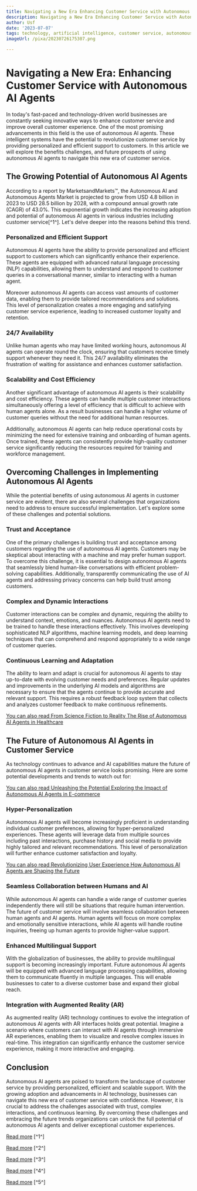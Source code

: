 ```yaml
---
title: Navigating a New Era Enhancing Customer Service with Autonomous AI Agents
description: Navigating a New Era Enhancing Customer Service with Autonomous AI Agents
author: Usf
date: '2023-07-07'
tags: technology, artificial intelligence, customer service, autonomous agents, automation
imageUrl: /pixa/20230726175307.png

---
```

#  Navigating a New Era: Enhancing Customer Service with Autonomous AI Agents

In today's fast-paced and technology-driven world businesses are  constantly seeking  innovative ways to enhance customer service and improve overall customer experience. One of the most promising advancements  in this field is the use of  autonomous AI agents. These intelligent systems  have the potential to revolutionize customer service by providing personalized  and efficient support to customers. In this article we will explore the benefits challenges, and future prospects of  using autonomous AI agents to navigate this  new era of customer service.

## The Growing  Potential of Autonomous AI Agents

According to a report by MarketsandMarkets™,  the Autonomous AI and Autonomous Agents Market is projected  to grow from USD 4.8 billion in 2023 to USD 28.5 billion by 2028, with a compound annual growth rate (CAGR) of 43.0%. This exponential growth indicates the increasing adoption and potential of autonomous AI agents in various  industries including customer service[^1^]. Let's delve deeper into  the reasons behind this trend.

### Personalized and Efficient Support

Autonomous  AI agents have  the ability to provide personalized and  efficient  support  to  customers which can significantly enhance their experience. These agents are equipped with advanced natural language  processing (NLP) capabilities, allowing them to understand and respond to customer queries in a conversational manner, similar to interacting with a  human agent.

Moreover autonomous AI agents can access vast amounts of  customer data, enabling them  to provide tailored  recommendations and solutions. This level of personalization  creates a more engaging  and  satisfying customer service experience, leading to increased customer loyalty and retention.

### 24/7 Availability

Unlike human agents who may have limited working hours, autonomous AI agents  can operate round the clock, ensuring that  customers  receive timely  support whenever they need it. This 24/7 availability eliminates the frustration of waiting for assistance and enhances customer satisfaction.

### Scalability and Cost Efficiency

Another significant advantage of autonomous AI agents is their scalability and cost efficiency. These agents can handle multiple customer interactions simultaneously offering a  level of efficiency  that is difficult to achieve with human agents alone. As a result businesses can handle a higher volume of customer  queries without the need  for additional human resources.

Additionally, autonomous AI agents  can help reduce operational costs by minimizing the need for extensive training and onboarding of human agents. Once  trained, these agents can consistently provide high-quality customer service significantly reducing the resources required for training and  workforce management.

## Overcoming Challenges in Implementing Autonomous AI Agents

While the potential  benefits of using  autonomous AI agents in  customer service are evident, there  are also several challenges that organizations need to address to ensure successful implementation. Let's explore some of these challenges and potential solutions.

### Trust and Acceptance

One of the primary challenges is building trust and  acceptance among customers regarding the use of autonomous AI agents. Customers may be skeptical about interacting with a machine and may prefer  human support. To overcome this challenge,  it is  essential to  design autonomous AI agents that seamlessly blend human-like conversations  with efficient problem-solving capabilities. Additionally, transparently communicating the use of AI agents and addressing privacy concerns can help build trust among  customers.

### Complex and Dynamic Interactions

Customer interactions can be complex  and dynamic, requiring the ability  to understand context, emotions, and nuances. Autonomous AI  agents  need to be  trained to handle  these  interactions effectively. This involves  developing sophisticated NLP algorithms, machine learning models, and deep learning techniques that can comprehend and respond appropriately to a wide range of customer queries.

###  Continuous Learning and Adaptation

The ability to learn and adapt is crucial  for autonomous AI agents to stay up-to-date  with evolving customer needs and preferences. Regular updates and improvements in the underlying AI models and algorithms are necessary to ensure that the agents  continue to provide  accurate and  relevant support. This requires a robust feedback loop system that collects and analyzes customer feedback to  make continuous refinements.

[You can also read From Science Fiction to Reality The Rise of  Autonomous AI Agents  in Healthcare](From%20Science%20Fiction%20to%20Reality%20The%20Rise%20of%20Autonomous%20AI%20Agents%20in%20Healthcare)


## The Future of Autonomous AI Agents in Customer Service

As technology continues to advance and  AI capabilities mature the  future of autonomous AI agents in  customer service looks promising. Here are some  potential developments and trends to watch out for:

[You can also read Unleashing the Potential Exploring the Impact of Autonomous AI Agents in E-commerce](Unleashing%20the%20Potential%20Exploring%20the%20Impact%20of%20Autonomous%20AI%20Agents%20in%20E-commerce)


### Hyper-Personalization

Autonomous AI  agents will become increasingly proficient in understanding individual customer preferences, allowing for hyper-personalized experiences. These agents will leverage data from multiple sources including  past interactions, purchase history and social media to provide highly tailored and relevant recommendations. This level of personalization will further enhance customer satisfaction  and loyalty.

[You can also read Revolutionizing User Experience  How Autonomous AI  Agents are Shaping the Future](Revolutionizing%20User%20Experience%20How%20Autonomous%20AI%20Agents%20are%20Shaping%20the%20Future)


### Seamless Collaboration  between Humans and AI

While autonomous AI agents can handle a wide range of  customer queries independently  there will still be situations that require human intervention. The future of customer service will involve  seamless collaboration between human  agents and AI agents. Human agents will focus on  more complex and emotionally sensitive interactions, while AI  agents will handle  routine inquiries, freeing up human agents  to provide higher-value support.

### Enhanced Multilingual Support

With the globalization of businesses, the ability to provide  multilingual support is becoming increasingly important. Future autonomous AI agents will be equipped with advanced language  processing capabilities, allowing them to communicate fluently in multiple languages. This will enable businesses to cater to a diverse  customer base and expand their global reach.

### Integration  with Augmented Reality (AR)

As augmented reality (AR) technology continues to evolve the integration of autonomous AI agents  with AR interfaces holds  great potential. Imagine a scenario where  customers can interact with AI agents through immersive  AR experiences, enabling them to visualize  and resolve complex issues in real-time. This integration can significantly enhance the customer service experience, making it more interactive and engaging.

## Conclusion

Autonomous  AI agents are poised to transform the landscape of customer service  by providing  personalized, efficient and scalable support. With the growing adoption and advancements in AI technology, businesses can navigate this new era of  customer service  with confidence.  However, it is crucial to address the challenges associated with trust, complex interactions, and continuous learning. By overcoming these  challenges  and embracing the future trends organizations can unlock the full potential of autonomous AI agents and deliver exceptional customer experiences.

[Read more](https://www.prnewswire.com/news-releases/autonomous-ai-and-autonomous-agents-market-worth-28-5-billion-by-2028---exclusive-report-by-marketsandmarkets-301854064.html) [^1^]

[Read more](https://www.cbsnews.com/news/generative-ai-customer-support-agent-productivity/) [^2^]

[Read more](https://www.mckinsey.com/capabilities/mckinsey-digital/our-insights/the-economic-potential-of-generative-ai-the-next-productivity-frontier) [^3^]

[Read more](https://www.mckinsey.com/capabilities/operations/our-insights/the-next-frontier-of-customer-engagement-ai-enabled-customer-service) [^4^]

[Read  more](https://www.hrdive.com/news/generative-ai-chatgpt-increased-customer-service-agent-productivity/648925/)  [^5^]